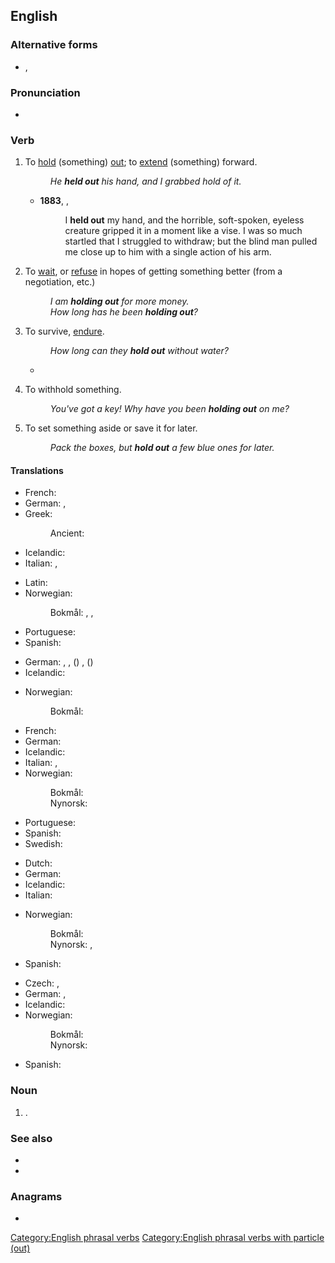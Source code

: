 {{also|holdout}}
==English==

===Alternative forms===
* {{sense|noun}} {{l|en|hold-out}}, {{l|en|holdout}}

===Pronunciation===
* {{audio|en|en-au-hold out.ogg|Audio (AU)}}

===Verb===
{{en-verb|holds out|holding out|held out}}

# {{lb|en|transitive|literally}} To [[hold]] (something) [[out]]; to [[extend]] (something) forward.
#: ''He '''held out''' his hand, and I grabbed hold of it.''
#* '''1883''', {{w|Robert Louis Stevenson}}, ''{{w|Treasure Island}}''
#*: I '''held out''' my hand, and the horrible, soft-spoken, eyeless creature gripped it in a moment like a vise. I was so much startled that I struggled to withdraw; but the blind man pulled me close up to him with a single action of his arm.
# {{lb|en|idiomatic|often|with ''for''}} To [[wait]], or [[refuse]] in hopes of getting something better (from a negotiation, etc.)
#: ''I am '''holding out''' for more money.''
#: ''How long has he been '''holding out'''?''
# {{lb|en|idiomatic}} To survive, [[endure]].
#: ''How long can they '''hold out''' without water?''
#* {{quote-journal
|en
|date=September 2, 2011
|author=
|title=Wales 2-1 Montenegro
|work=BBC
|url=http://news.bbc.co.uk/sport2/hi/football/14660870.stm
|page=
|passage=Stevan Jovetic gave Montenegro hope when he unleashed a pile-driver but Wales '''held out''' for a much-needed win.}}
# {{lb|en|idiomatic|usually|with ''on''}} To withhold something.
#: ''You've got a key! Why have you been '''holding out''' on me?''
# {{lb|en|transitive}} To set something aside or save it for later.
#: ''Pack the boxes, but '''hold out''' a few blue ones for later.''

====Translations====
{{trans-top|to hold}}
* French: {{t+|fr|tendre}}
* German: {{t+|de|hinhalten}}, {{t+|de|reichen}}
* Greek:
*: Ancient: {{t|grc|ἐκπετάννυμι}}
* Icelandic: {{t+|is|halda}} {{t+|is|út}} {{t|is|hendinni}}
* Italian: {{t+|it|attendere}}, {{t+|it|aspettare}}
{{trans-mid}}
* Latin: {{t|la|porrigō}}
* Norwegian:
*: Bokmål: {{t|nb|holde frem}}, {{t|nb|holde fram}}, {{t|nb|holde ut}}
* Portuguese: {{t+|pt|reter}}
* Spanish: {{t+|es|tender}}
{{trans-bottom}}

{{trans-top|to wait for something better}}
* German: {{t+|de|abwarten}}, {{t+|de|ausharren}}, ({{l|de|beharrlich}}) {{t+|de|warten}}, ({{l|de|unbeirrbar}}) {{t+|de|warten}}
* Icelandic: {{t|is|hinkra}}
{{trans-mid}}
* Norwegian:
*: Bokmål: {{t+|nb|avvente}}
{{trans-bottom}}

{{trans-top|endure}}
* French: {{t+|fr|tenir}}
* German: {{t+|de|aushalten}}
* Icelandic: {{t|is|þrauka}}
* Italian: {{t+|it|resistere}}, {{t+|it|sopravvivere}}
* Norwegian:
*: Bokmål: {{t|nb|holde ut}}
*: Nynorsk: {{t|nn|halde ut}}
{{trans-mid}}
* Portuguese: {{t|pt|prevalecer}}
* Spanish: {{t+|es|aguantar}}
* Swedish: {{t+|sv|hålla ut}}
{{trans-bottom}}

{{trans-top|withhold something}}
* Dutch: {{t+|nl|achterhouden}}
* German: {{t+|de|zurückhalten}}
* Icelandic: {{t+|is|halda}} {{t+|is|einhverju}} {{t|is|leyndu}}
* Italian: {{t+|it|aspettarsi}}
{{trans-mid}}
* Norwegian:
*: Bokmål: {{t|nb|holde tilbake}}
*: Nynorsk: {{t|nn|halde attende}}, {{t|nn|halde tilbake}}
* Spanish: {{t+|es|retener}}
{{trans-bottom}}

{{trans-top|to save something for later}}
* Czech: {{t+|cs|odložit}}, {{t|cs|dát stranou}}
* German: {{t+|de|aufheben}}, {{t|de|aufsparen}}
* Icelandic: {{t+|is|geyma}}
* Norwegian:
*: Bokmål: {{t|nb|holde av}}
*: Nynorsk: {{t|nn|halde av}}
{{trans-mid}}
* Spanish: {{t+|es|guardar}}
{{trans-bottom}}

===Noun===
{{en-noun}}

# {{alternative spelling of|en|holdout}}.

===See also===
* {{l|en|dead-ender}}
* {{l|en|diehard}}

===Anagrams===
* {{anagrams|en|a=dhlootu|outhold}}

[[Category:English phrasal verbs]]
[[Category:English phrasal verbs with particle (out)]]